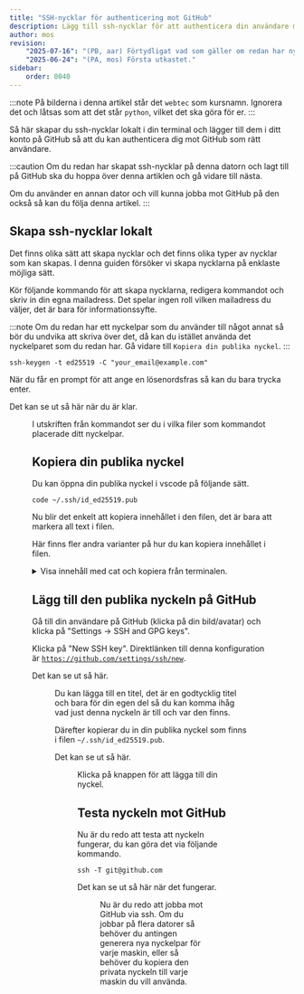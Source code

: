 ```yaml
---
title: "SSH-nycklar för authenticering mot GitHub" 
description: Lägg till ssh-nycklar för att authenticera din användare mot GitHub.
author: mos
revision:
    "2025-07-16": "(PB, aar) Förtydligat vad som gäller om redan har nycklar."
    "2025-06-24": "(PA, mos) Första utkastet."
sidebar:
    order: 0040
---
```



:::note
På bilderna i denna artikel står det `webtec` som kursnamn. Ignorera det och låtsas som att det står `python`, vilket det ska göra för er.
:::

Så här skapar du ssh-nycklar lokalt i din terminal och lägger till dem i ditt konto på GitHub så att du kan authenticera dig mot GitHub som rätt användare.

:::caution
Om du redan har skapat ssh-nycklar på denna datorn och lagt till på GitHub ska du hoppa över denna artiklen och gå vidare till nästa.

Om du använder en annan dator och vill kunna jobba mot GitHub på den också så kan du följa denna artikel.
:::

## Skapa ssh-nycklar lokalt

Det finns olika sätt att skapa nycklar och det finns olika typer av nycklar som kan skapas. I denna guiden försöker vi skapa nycklarna på enklaste möjliga sätt.

Kör följande kommando för att skapa nycklarna, redigera kommandot och skriv in din egna mailadress. Det spelar ingen roll vilken mailadress du väljer, det är bara för informationssyfte.

:::note
Om du redan har ett nyckelpar som du använder till något annat så bör du undvika att skriva över det, då kan du istället använda det nyckelparet som du redan har. Gå vidare till `Kopiera din publika nyckel`.
:::

```console title="Generera ett nyckelpar."
ssh-keygen -t ed25519 -C "your_email@example.com"
```

När du får en prompt för att ange en lösenordsfras så kan du bara trycka enter.

Det kan se ut så här när du är klar.


<Figure 
    src={sshkey1}
    caption="Nu har du genererat ssh-nycklar."
/>

I utskriften från kommandot ser du i vilka filer som kommandot placerade ditt nyckelpar.

## Kopiera din publika nyckel

Du kan öppna din publika nyckel i vscode på följande sätt.

```console title="Hur du kan öppna den publika nyckeln i vscode."
code ~/.ssh/id_ed25519.pub
```

Nu blir det enkelt att kopiera innehållet i den filen, det är bara att markera all text i filen.

Här finns fler andra varianter på hur du kan kopiera innehållet i filen.

<details>
<summary>Visa innehåll med cat och kopiera från terminalen.</summary>

```console title="Visa filens innehåll med kommandot cat."
cat ~/.ssh/id_ed25519.pub
```

Nu kan du markera filens innehåll i terminalen och kopiera, vanligtvis via `ctrl-c` eller `shift ctrl c` beroende av vilken terminal du har.

</details>



## Lägg till den publika nyckeln på GitHub

Gå till din användare på GitHub (klicka på din bild/avatar) och klicka på "Settings -> SSH and GPG keys".

Klicka på "New SSH key". Direktlänken till denna konfiguration är [`https://github.com/settings/ssh/new`](https://github.com/settings/ssh/new).

Det kan se ut så här.


<Figure 
    src={sshkey2}
    caption="Nu är du redo att lägga till en ny ssh-nyckel till GitHub."
/>

Du kan lägga till en titel, det är en godtycklig titel och bara för din egen del så du kan komma ihåg vad just denna nyckeln är till och var den finns.

Därefter kopierar du in din publika nyckel som finns i filen `~/.ssh/id_ed25519.pub`.

Det kan se ut så här.


<Figure 
    src={sshkey3}
    caption="Alla fält är ifyllda, nu är det bara att lägga till nyckeln."
/>

Klicka på knappen för att lägga till din nyckel.



## Testa nyckeln mot GitHub

Nu är du redo att testa att nyckeln fungerar, du kan göra det via följande kommando.

```console  title="Kontroller att du kan koppla dig till GitHub med din ssh-nyckel."
ssh -T git@github.com
```

Det kan se ut så här när det fungerar.


<Figure 
    src={sshkey4}
    caption="Ett välkomstmeddelande berättar att du kan koppla dig mot GitHub med en ssh-nyckel."
/>

Nu är du redo att jobba mot GitHub via ssh. Om du jobbar på flera datorer så behöver du antingen generera nya nyckelpar för varje maskin, eller så behöver du kopiera den privata nyckeln till varje maskin du vill använda.

